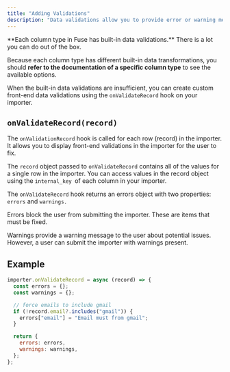 ```yaml
---
title: "Adding Validations"
description: "Data validations allow you to provide error or warning messages to users when something is improperly formatted."
---
```


<Note>
  **Each column type in Fuse has built-in data validations.** There is a lot you can do out of the box.

Because each column type has different built-in data transformations, you should **refer to the documentation of a specific column type** to see the available options.

</Note>

When the built-in data validations are insufficient, you can create custom front-end data validations using the `onValidateRecord` hook on your importer.

## `onValidateRecord(record)`

The `onValidationRecord` hook is called for each row (record) in the importer. It allows you to display front-end validations in the importer for the user to fix.

The `record` object passed to `onValidateRecord` contains all of the values for a single row in the importer. You can access values in the record object using the `internal_key `of each column in your importer.

The `onValidateRecord` hook returns an errors object with two properties: `errors` and `warnings.`

Errors block the user from submitting the importer. These are items that must be fixed.

Warnings provide a warning message to the user about potential issues. However, a user can submit the importer with warnings present.

## Example

```javascript
importer.onValidateRecord = async (record) => {
  const errors = {};
  const warnings = {};

  // force emails to include gmail
  if (!record.email?.includes("gmail")) {
    errors["email"] = "Email must from gmail";
  }

  return {
    errors: errors,
    warnings: warnings,
  };
};
```
